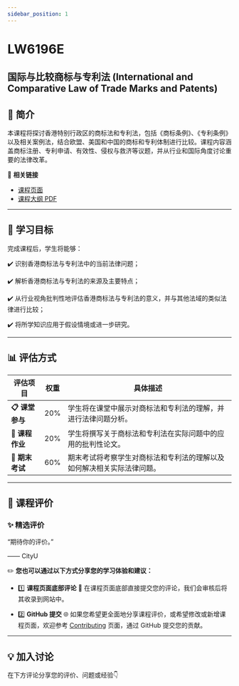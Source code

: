 ```yaml
---
sidebar_position: 1
---
```


# LW6196E
## 国际与比较商标与专利法 (International and Comparative Law of Trade Marks and Patents)

## **📘 简介**
本课程将探讨香港特别行政区的商标法和专利法，包括《商标条例》、《专利条例》以及相关案例法，结合欧盟、美国和中国的商标和专利体制进行比较。课程内容涵盖商标注册、专利申请、有效性、侵权与救济等议题，并从行业和国际角度讨论重要的法律改革。

🔗 **相关链接**
- [课程页面](https://www.cityu.edu.hk/catalogue/pg/202425/course/LW6196E.htm)
- [课程大纲 PDF](https://www.cityu.edu.hk/catalogue/pg/202425/course/LW6196E.pdf)

---

## **🎯 学习目标**

完成课程后，学生将能够：

✔️ 识别香港商标法与专利法中的当前法律问题；

✔️ 解析香港商标法与专利法的来源及主要特点；

✔️ 从行业视角批判性地评估香港商标法与专利法的意义，并与其他法域的类似法律进行比较；

✔️ 将所学知识应用于假设情境或进一步研究。

---

## **📊 评估方式**

| **评估项目**          | **权重** | **具体描述**                                                                                       |
|----------------------|---------|---------------------------------------------------------------------------------------------------|
| **📋 课堂参与**       | 20%     | 学生将在课堂中展示对商标法和专利法的理解，并进行法律问题分析。                                   |
| **📂 课程作业**       | 20%     | 学生将撰写关于商标法和专利法在实际问题中的应用的批判性论文。                                      |
| **📂 期末考试**       | 60%     | 期末考试将考察学生对商标法和专利法的理解以及如何解决相关实际法律问题。                          |

---

## **💬 课程评价**

### ✨ **精选评价**
<div className={commentStyles.commentBox}>
    <p className={commentStyles.commentText}>
        “期待你的评价。”
    </p>
    <p className={commentStyles.commentAuthor}>—— CityU</p>
</div>

✏️ **您也可以通过以下方式分享您的学习体验和建议：**

- 1️⃣ **课程页面底部评论**
💬 在课程页面底部直接提交您的评论，我们会审核后将其收录到网站中。

- 2️⃣ **GitHub 提交**
🌐 如果您希望更全面地分享课程评价，或希望修改或新增课程页面，欢迎参考 [Contributing](/contributing) 页面，通过 GitHub 提交您的贡献。

---

## **💡 加入讨论**

在下方评论分享您的评价、问题或经验👇
<Utterances />